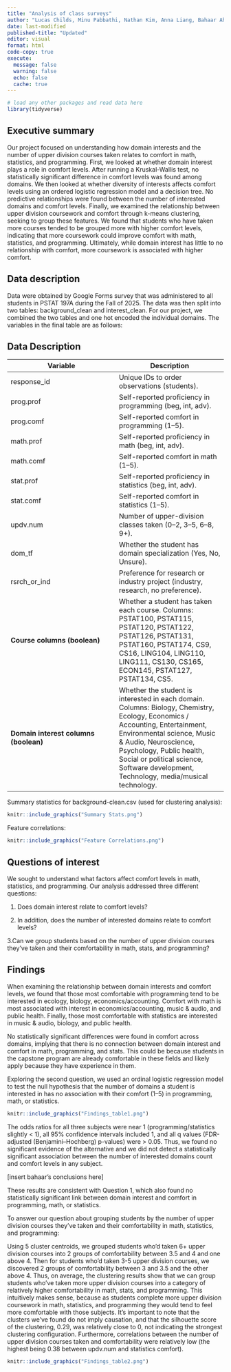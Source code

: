 ```yaml
---
title: "Analysis of class surveys"
author: "Lucas Childs, Minu Pabbathi, Nathan Kim, Anna Liang, Bahaar Ahuja"
date: last-modified
published-title: "Updated"
editor: visual
format: html
code-copy: true
execute:
  message: false
  warning: false
  echo: false
  cache: true
---
```


```r
# load any other packages and read data here
library(tidyverse)
```

## Executive summary

Our project focused on understanding how domain interests and the number of upper division courses taken relates to comfort in math, statistics, and programming. First, we looked at whether domain interest plays a role in comfort levels. After running a Kruskal-Wallis test, no statistically significant difference in comfort levels was found among domains. We then looked at whether diversity of interests affects comfort levels using an ordered logistic regression model and a decision tree. No predictive relationships were found between the number of interested domains and comfort levels. Finally, we examined the relationship between upper division coursework and comfort through k-means clustering, seeking to group these features. We found that students who have taken more courses tended to be grouped more with higher comfort levels, indicating that more coursework could improve comfort with math, statistics, and programming. Ultimately, while domain interest has little to no relationship with comfort, more coursework is associated with higher comfort.

## Data description

Data were obtained by Google Forms survey that was administered to all students in PSTAT 197A during the Fall of 2025. The data was then split into two tables: background_clean and interest_clean. For our project, we combined the two tables and one hot encoded the individual domains. The variables in the final table are as follows:

## Data Description

| Variable | Description |
|------------------------------------|------------------------------------|
| response_id | Unique IDs to order observations (students). |
| prog.prof | Self-reported proficiency in programming (beg, int, adv). |
| prog.comf | Self-reported comfort in programming (1–5). |
| math.prof | Self-reported proficiency in math (beg, int, adv). |
| math.comf | Self-reported comfort in math (1–5). |
| stat.prof | Self-reported proficiency in statistics (beg, int, adv). |
| stat.comf | Self-reported comfort in statistics (1–5). |
| updv.num | Number of upper-division classes taken (0–2, 3–5, 6–8, 9+). |
| dom_tf | Whether the student has domain specialization (Yes, No, Unsure). |
| rsrch_or_ind | Preference for research or industry project (industry, research, no preference). |
| **Course columns (boolean)** | Whether a student has taken each course. Columns: PSTAT100, PSTAT115, PSTAT120, PSTAT122, PSTAT126, PSTAT131, PSTAT160, PSTAT174, CS9, CS16, LING104, LING110, LING111, CS130, CS165, ECON145, PSTAT127, PSTAT134, CS5. |
| **Domain interest columns (boolean)** | Whether the student is interested in each domain. Columns: Biology, Chemistry, Ecology, Economics / Accounting, Entertainment, Environmental science, Music & Audio, Neuroscience, Psychology, Public health, Social or political science, Software development, Technology, media/musical technology. |

Summary statistics for background-clean.csv (used for clustering analysis):

```r
knitr::include_graphics("Summary Stats.png")
```

Feature correlations:

```r
knitr::include_graphics("Feature Correlations.png")
```

## Questions of interest

We sought to understand what factors affect comfort levels in math, statistics, and programming. Our analysis addressed three different questions:

1. Does domain interest relate to comfort levels?

2. In addition, does the number of interested domains relate to comfort levels? 

3.Can we group students based on the number of upper division courses they’ve taken and their comfortability in math, stats, and programming?

## Findings

When examining the relationship between domain interests and comfort levels, we found that those most comfortable with programming tend to be interested in ecology, biology, economics/accounting. Comfort with math is most associated with interest in economics/accounting, music & audio, and public health. Finally, those most comfortable with statistics are interested in music & audio, biology, and public health.

No statistically significant differences were found in comfort across domains, implying that there is no connection between domain interest and comfort in math, programming, and stats. This could be because students in the capstone program are already comfortable in these fields and likely apply because they have experience in them.

Exploring the second question, we used an ordinal logistic regression model to test the null hypothesis that the number of domains a student is interested in has no association with their comfort (1–5) in programming, math, or statistics.

```r
knitr::include_graphics("Findings_table1.png")
```

The odds ratios for all three subjects were near 1 (programming/statistics slightly \< 1), all 95% confidence intervals included 1, and all q values (FDR-adjusted (Benjamini–Hochberg) p-values) were \> 0.05. Thus, we found no significant evidence of the alternative and we did not detect a statistically significant association between the number of interested domains count and comfort levels in any subject.

\[insert bahaar’s conclusions here\]

These results are consistent with Question 1, which also found no statistically significant link between domain interest and comfort in programming, math, or statistics.

To answer our question about grouping students by the number of upper division courses they’ve taken and their comfortability in math, statistics, and programming:

Using 5 cluster centroids, we grouped students who'd taken 6+ upper division courses into 2 groups of comfortability between 3.5 and 4 and one above 4. Then for students who'd taken 3-5 upper division courses, we discovered 2 groups of comfortability between 3 and 3.5 and the other above 4. Thus, on average, the clustering results show that we can group students who've taken more upper division courses into a category of relatively higher comfortability in math, stats, and programming. This intuitively makes sense, because as students complete more upper division coursework in math, statistics, and programming they would tend to feel more comfortable with those subjects. It’s important to note that the clusters we’ve found do not imply causation, and that the silhouette score of the clustering, 0.29, was relatively close to 0, not indicating the strongest clustering configuration. Furthermore, correlations between the number of upper division courses taken and comfortability were relatively low (the highest being 0.38 between updv.num and statistics comfort).

```r
knitr::include_graphics("Findings_table2.png")

```

